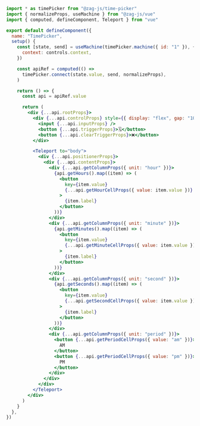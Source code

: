 ```jsx
import * as timePicker from "@zag-js/time-picker"
import { normalizeProps, useMachine } from "@zag-js/vue"
import { computed, defineComponent, Teleport } from "vue"

export default defineComponent({
  name: "TimePicker",
  setup() {
    const [state, send] = useMachine(timePicker.machine({ id: "1" }), {
      context: controls.context,
    })

    const apiRef = computed(() =>
      timePicker.connect(state.value, send, normalizeProps),
    )

    return () => {
      const api = apiRef.value

      return (
        <div {...api.rootProps}>
          <div {...api.controlProps} style={{ display: "flex", gap: "10px" }}>
            <input {...api.inputProps} />
            <button {...api.triggerProps}>🗓</button>
            <button {...api.clearTriggerProps}>❌</button>
          </div>

          <Teleport to="body">
            <div {...api.positionerProps}>
              <div {...api.contentProps}>
                <div {...api.getColumnProps({ unit: "hour" })}>
                  {api.getHours().map((item) => (
                    <button
                      key={item.value}
                      {...api.getHourCellProps({ value: item.value })}
                    >
                      {item.label}
                    </button>
                  ))}
                </div>
                <div {...api.getColumnProps({ unit: "minute" })}>
                  {api.getMinutes().map((item) => (
                    <button
                      key={item.value}
                      {...api.getMinuteCellProps({ value: item.value })}
                    >
                      {item.label}
                    </button>
                  ))}
                </div>
                <div {...api.getColumnProps({ unit: "second" })}>
                  {api.getSeconds().map((item) => (
                    <button
                      key={item.value}
                      {...api.getSecondCellProps({ value: item.value })}
                    >
                      {item.label}
                    </button>
                  ))}
                </div>
                <div {...api.getColumnProps({ unit: "period" })}>
                  <button {...api.getPeriodCellProps({ value: "am" })}>
                    AM
                  </button>
                  <button {...api.getPeriodCellProps({ value: "pm" })}>
                    PM
                  </button>
                </div>
              </div>
            </div>
          </Teleport>
        </div>
      )
    }
  },
})
```
